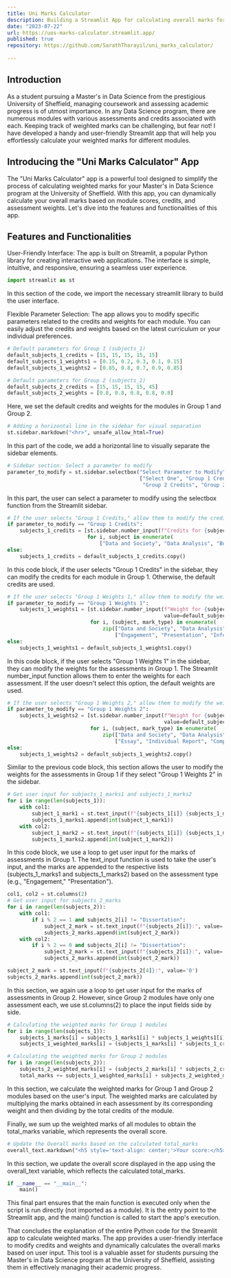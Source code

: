 ```yaml
---
title: Uni Marks Calculator
description: Building a Streamlit App for calculating overall marks for a student enrolled in the Data Science Master's Program
date: "2023-07-22"
url: https://uos-marks-calculator.streamlit.app/
published: true
repository: https://github.com/SarathTharayil/uni_marks_calculator/
  
---
```


## Introduction
As a student pursuing a Master's in Data Science from the prestigious University of Sheffield, managing coursework and assessing academic progress is of utmost importance. In any Data Science program, there are numerous modules with various assessments and credits associated with each. Keeping track of weighted marks can be challenging, but fear not! I have developed a handy and user-friendly Streamlit app that will help you effortlessly calculate your weighted marks for different modules.

## Introducing the "Uni Marks Calculator" App
The "Uni Marks Calculator" app is a powerful tool designed to simplify the process of calculating weighted marks for your Master's in Data Science program at the University of Sheffield. With this app, you can dynamically calculate your overall marks based on module scores, credits, and assessment weights. Let's dive into the features and functionalities of this app.

## Features and Functionalities
User-Friendly Interface: The app is built on Streamlit, a popular Python library for creating interactive web applications. The interface is simple, intuitive, and responsive, ensuring a seamless user experience.

```python
import streamlit as st
```
In this section of the code, we import the necessary streamlit library to build the user interface.

Flexible Parameter Selection: The app allows you to modify specific parameters related to the credits and weights for each module. You can easily adjust the credits and weights based on the latest curriculum or your individual preferences.

```python
# Default parameters for Group 1 (subjects_1)
default_subjects_1_credits = [15, 15, 15, 15, 15]
default_subjects_1_weights1 = [0.15, 0.2, 0.3, 0.1, 0.15]
default_subjects_1_weights2 = [0.85, 0.8, 0.7, 0.9, 0.85]

# Default parameters for Group 2 (subjects_2)
default_subjects_2_credits = [15, 15, 15, 15, 45]
default_subjects_2_weights = [0.8, 0.8, 0.8, 0.8, 0.8]

```
Here, we set the default credits and weights for the modules in Group 1 and Group 2.

```python
# Adding a horizontal line in the sidebar for visual separation
st.sidebar.markdown("<hr>", unsafe_allow_html=True)

```

In this part of the code, we add a horizontal line to visually separate the sidebar elements.
```python
# Sidebar section: Select a parameter to modify
parameter_to_modify = st.sidebar.selectbox("Select Parameter to Modify",
                                           ["Select One", "Group 1 Credits", "Group 1 Weights 1", "Group 1 Weights 2",
                                            "Group 2 Credits", "Group 2 Weights"])

```

In this part, the user can select a parameter to modify using the selectbox function from the Streamlit sidebar.

```python
# If the user selects "Group 1 Credits," allow them to modify the credits for Group 1 modules
if parameter_to_modify == "Group 1 Credits":
    subjects_1_credits = [st.sidebar.number_input(f"Credits for {subject}:", value=default_subjects_1_credits[i])
                          for i, subject in enumerate(
                              ["Data and Society", "Data Analysis", "Business Intelligence", "Database Design", "DPrep"])]
else:
    subjects_1_credits = default_subjects_1_credits.copy()


```

In this code block, if the user selects "Group 1 Credits" in the sidebar, they can modify the credits for each module in Group 1. Otherwise, the default credits are used.
```python
# If the user selects "Group 1 Weights 1," allow them to modify the weights for Group 1 assessments (weights1)
if parameter_to_modify == "Group 1 Weights 1":
    subjects_1_weights1 = [st.sidebar.number_input(f"Weight for {subject} {mark_type}:",
                                                   value=default_subjects_1_weights1[i])
                           for i, (subject, mark_type) in enumerate(
                               zip(["Data and Society", "Data Analysis", "Business Intelligence", "Database Design", "DPrep"],
                                   ["Engagement", "Presentation", "Infographic", "Quizzes", "Reading Record"]))]
else:
    subjects_1_weights1 = default_subjects_1_weights1.copy()

```
In this code block, if the user selects "Group 1 Weights 1" in the sidebar, they can modify the weights for the assessments in Group 1. The Streamlit number_input function allows them to enter the weights for each assessment. If the user doesn't select this option, the default weights are used.

```python
# If the user selects "Group 1 Weights 2," allow them to modify the weights for Group 1 assessments (weights2)
if parameter_to_modify == "Group 1 Weights 2":
    subjects_1_weights2 = [st.sidebar.number_input(f"Weight for {subject} {mark_type}:",
                                                   value=default_subjects_1_weights2[i])
                           for i, (subject, mark_type) in enumerate(
                               zip(["Data and Society", "Data Analysis", "Business Intelligence", "Database Design", "DPrep"],
                                   ["Essay", "Individual Report", "Company Report", "Exam", "Proposal"]))]
else:
    subjects_1_weights2 = default_subjects_1_weights2.copy()
```
Similar to the previous code block, this section allows the user to modify the weights for the assessments in Group 1 if they select "Group 1 Weights 2" in the sidebar.

```python
# Get user input for subjects_1_marks1 and subjects_1_marks2
for i in range(len(subjects_1)):
    with col1:
        subject_1_mark1 = st.text_input(f"{subjects_1[i]} {subjects_1_marks1_name[i]}:", value='0')
        subjects_1_marks1.append(int(subject_1_mark1))
    with col2:
        subject_1_mark2 = st.text_input(f"{subjects_1[i]} {subjects_1_marks2_name[i]}:", value='0')
        subjects_1_marks2.append(int(subject_1_mark2))
```
In this code block, we use a loop to get user input for the marks of assessments in Group 1. The text_input function is used to take the user's input, and the marks are appended to the respective lists (subjects_1_marks1 and subjects_1_marks2) based on the assessment type (e.g., "Engagement," "Presentation").

```python
col1, col2 = st.columns(2)
# Get user input for subjects_2_marks
for i in range(len(subjects_2)):
    with col1:
        if i % 2 == 1 and subjects_2[i] != "Dissertation":
            subject_2_mark = st.text_input(f"{subjects_2[i]}:", value='0')
            subjects_2_marks.append(int(subject_2_mark))
    with col2:
        if i % 2 == 0 and subjects_2[i] != "Dissertation":
            subject_2_mark = st.text_input(f"{subjects_2[i]}:", value='0')
            subjects_2_marks.append(int(subject_2_mark))

subject_2_mark = st.text_input(f"{subjects_2[4]}:", value='0')
subjects_2_marks.append(int(subject_2_mark))
```
In this section, we again use a loop to get user input for the marks of assessments in Group 2. However, since Group 2 modules have only one assessment each, we use st.columns(2) to place the input fields side by side.

```python
# Calculating the weighted marks for Group 1 modules
for i in range(len(subjects_1)):
    subjects_1_marks[i] = subjects_1_marks1[i] * subjects_1_weights1[i] + subjects_1_marks2[i] * subjects_1_weights2[i]
    subjects_1_weighted_marks[i] = (subjects_1_marks[i] * subjects_1_credits[i]) / 180

# Calculating the weighted marks for Group 2 modules
for i in range(len(subjects_2)):
    subjects_2_weighted_marks[i] = (subjects_2_marks[i] * subjects_2_credits[i]) / 180
    total_marks += subjects_1_weighted_marks[i] + subjects_2_weighted_marks[i]
```

In this section, we calculate the weighted marks for Group 1 and Group 2 modules based on the user's input. The weighted marks are calculated by multiplying the marks obtained in each assessment by its corresponding weight and then dividing by the total credits of the module.

Finally, we sum up the weighted marks of all modules to obtain the total_marks variable, which represents the overall score.

```python
# Update the Overall marks based on the calculated total_marks
overall_text.markdown("<h5 style='text-align: center;'>Your score:</h5><h3 style='text-align: center;'> {:.1f}</h3>".format(total_marks), unsafe_allow_html=True)
```

In this section, we update the overall score displayed in the app using the overall_text variable, which reflects the calculated total_marks.

```python
if __name__ == "__main__":
    main()
```

This final part ensures that the main function is executed only when the script is run directly (not imported as a module). It is the entry point to the Streamlit app, and the main() function is called to start the app's execution.

That concludes the explanation of the entire Python code for the Streamlit app to calculate weighted marks. The app provides a user-friendly interface to modify credits and weights and dynamically calculates the overall marks based on user input. This tool is a valuable asset for students pursuing the Master's in Data Science program at the University of Sheffield, assisting them in effectively managing their academic progress.
